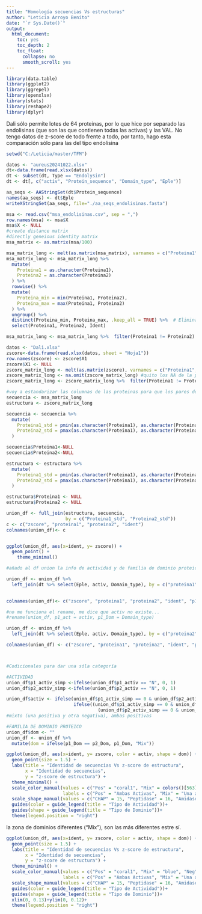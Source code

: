 ---
title: "Homología secuencias Vs estructuras"
author: "Leticia Arroyo Benito"
date: "`r Sys.Date()`"
output:
  html_document:
    toc: yes
    toc_depth: 2
    toc_float:
      collapse: no
      smooth_scroll: yes
---



```{r librerias, include=FALSE}
library(data.table)
library(ggplot2)
library(ggrepel)
library(openxlsx)
library(stats)
library(reshape2)
library(dplyr)
```
Dali sólo permite lotes de 64 proteinas, por lo que hice por separado las endolisinas (que son las que contienen todas las activas) y las VAL. No tengo datos de z-score de todo frente a todo, por tanto, hago esta comparación sólo para las del tipo endolisina

```{r directorio, include=FALSE}
setwd("C:/Leticia/master/TFM")
```

```{r endolisinas_seq, include=FALSE}
datos <- "aureus20241022.xlsx"
dt<-data.frame(read.xlsx(datos))
dt <- subset(dt, Type == "Endolysin")
dt <- dt[, c("activ", "Protein_sequence", "Domain_type", "Eple")]

aa_seqs <- AAStringSet(dt$Protein_sequence)
names(aa_seqs) <- dt$Eple
writeXStringSet(aa_seqs, file="./aa_seqs_endolisinas.fasta")
```


```{r secuencias}
msa <- read.csv("msa_endolisinas.csv", sep = ",")
row.names(msa) <- msa$X
msa$X <- NULL
#create distance matrix
#directly geneious identity matrix
msa_matrix <- as.matrix(msa/100)

msa_matrix_long <- melt(as.matrix(msa_matrix), varnames = c("Proteina1", "Proteina2"), value.name = "Ident")
msa_matrix_long <- msa_matrix_long %>%
  mutate(
    Proteina1 = as.character(Proteina1),
    Proteina2 = as.character(Proteina2)
  ) %>%
  rowwise() %>%
  mutate(
    Proteina_min = min(Proteina1, Proteina2), 
    Proteina_max = max(Proteina1, Proteina2) 
  ) %>%
  ungroup() %>%
  distinct(Proteina_min, Proteina_max, .keep_all = TRUE) %>%  # Eliminar duplicados
  select(Proteina1, Proteina2, Ident) 

msa_matrix_long <- msa_matrix_long %>%  filter(Proteina1 != Proteina2)
```

```{r estructuras}
datos <- "Dali.xlsx"
zscore<-data.frame(read.xlsx(datos, sheet = "Hoja1"))
row.names(zscore) <- zscore$X1
zscore$X1 <- NULL
zscore_matrix_long <- melt(as.matrix(zscore), varnames = c("Proteina1", "Proteina2"), value.name = "z-score")
zscore_matrix_long <- na.omit(zscore_matrix_long) #quito los NA de la parte sup del triangulo
zscore_matrix_long <- zscore_matrix_long %>%  filter(Proteina1 != Proteina2) #quito los consigo mismos

```

```{r estandariz}
#voy a estandarizar las columnas de las proteinas para que los pares de proteinas sean los mismos y en el mismo orden en los 2 df. pongo en proteina1 la más pequeña y en proteina2 la más grande
secuencia <- msa_matrix_long
estructura <- zscore_matrix_long

secuencia <- secuencia %>%
  mutate(
    Proteina1_std = pmin(as.character(Proteina1), as.character(Proteina2)),
    Proteina2_std = pmax(as.character(Proteina1), as.character(Proteina2))
  )

secuencia$Proteina1<-NULL
secuencia$Proteina2<-NULL

estructura <- estructura %>%
  mutate(
    Proteina1_std = pmin(as.character(Proteina1), as.character(Proteina2)),
    Proteina2_std = pmax(as.character(Proteina1), as.character(Proteina2))
  )

estructura$Proteina1 <- NULL
estructura$Proteina2 <- NULL

union_df <- full_join(estructura, secuencia, 
                      by = c("Proteina1_std", "Proteina2_std"))
c <- c("zscore", "proteina1", "proteina2", "ident")
colnames(union_df)<- c


ggplot(union_df, aes(x=ident, y= zscore)) +
  geom_point() + 
    theme_minimal()
```

```{r}
#añado al df union la info de actividad y de familia de dominio proteico, para hacer el grafico anterior según activ y dom

union_df <- union_df %>%
  left_join(dt %>% select(Eple, activ, Domain_type), by = c("proteina1" = "Eple"))
  

colnames(union_df)<- c("zscore", "proteina1", "proteina2", "ident", "p1_activ", "p1_Dom")

#no me funciona el rename, me dice que activ no existe...
#rename(union_df, p1_act = activ, p1_Dom = Domain_type)

union_df <- union_df %>%
  left_join(dt %>% select(Eple, activ, Domain_type), by = c("proteina2" = "Eple"))

colnames(union_df) <- c("zscore", "proteina1", "proteina2", "ident", "p1_activ", "p1_Dom", "p2_activ", "p2_Dom")



#Codicionales para dar una sóla categoría 

#ACTIVIDAD
union_df$p1_activ_simp <-ifelse(union_df$p1_activ == "N", 0, 1)
union_df$p2_activ_simp <-ifelse(union_df$p2_activ == "N", 0, 1)

union_df$activ <- ifelse(union_df$p1_activ_simp == 0 & union_df$p2_activ_simp == 0, "Neg", #ambas negativas
                         ifelse((union_df$p1_activ_simp == 0 & union_df$p2_activ_simp) | 
                                  (union_df$p2_activ_simp == 0 & union_df$p1_activ_simp) == 1, "Mix", "Pos")) 
#mixto (una positiva y otra negativa), ambas positivas

#FAMILIA DE DOMINIO PROTEICO
union_df$dom <- ""
union_df <- union_df %>%
  mutate(dom = ifelse(p1_Dom == p2_Dom, p1_Dom, "Mix"))

```

```{r}
ggplot(union_df, aes(x=ident, y= zscore, color = activ, shape = dom)) +
  geom_point(size = 1.5) +
  labs(title = "Identidad de secuencias Vs z-score de estructura",
       x = "Identidad de secuencias",
       y = "z-score de estructura") +
  theme_minimal() +
  scale_color_manual(values = c("Pos" = "coral1", "Mix" = colors()[563], "Neg" = "azure4"),
                     labels = c("Pos" = "Ambas Activas", "Mix" = "Una activa y otra no", "Neg" = "Ambas No Activas")) +
  scale_shape_manual(values = c("CHAP" = 15, "Peptidase" = 16, "Amidase_2" = 10, "Amidase_3" = 18, "UNK" = 17, "Phage_lysozyme" = 2, "Other" = 4, "Mix"=1 )) +
  guides(color = guide_legend(title = "Tipo de Actividad"))+
  guides(shape = guide_legend(title = "Tipo de Dominio"))+
  theme(legend.position = "right")


```
la zona de dominios diferentes ("Mix"), son las más diferentes estre sí.
```{r}
ggplot(union_df, aes(x=ident, y= zscore, color = activ, shape = dom)) +
  geom_point(size = 1.5) +
  labs(title = "Identidad de secuencias Vs z-score de estructura",
       x = "Identidad de secuencias",
       y = "z-score de estructura") +
  theme_minimal() +
  scale_color_manual(values = c("Pos" = "coral1", "Mix" = "blue", "Neg" = "azure4"),
                     labels = c("Pos" = "Ambas Activas", "Mix" = "Una activa y otra no", "Neg" = "Ambas No Activas")) +
  scale_shape_manual(values = c("CHAP" = 15, "Peptidase" = 16, "Amidase_2" = 10, "Amidase_3" = 18, "UNK" = 17, "Phage_lysozyme" = 2, "Other" = 4, "Mix"=1 )) +
  guides(color = guide_legend(title = "Tipo de Actividad"))+
  guides(shape = guide_legend(title = "Tipo de Dominio"))+
  xlim(0, 0.13)+ylim(0, 0.12)+
  theme(legend.position = "right")
```

